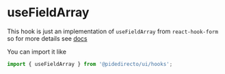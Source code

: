 
<Meta title='hooks/useFieldArray' />

# useFieldArray

This hook is just an implementation of `useFieldArray` from `react-hook-form` so for more details see [docs](https://react-hook-form.com/docs/usefieldarray)

You can import it like

```ts
import { useFieldArray } from '@pidedirecto/ui/hooks';
```
